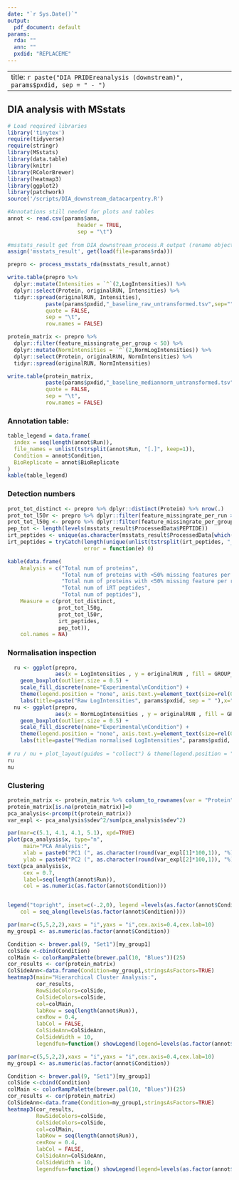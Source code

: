 ```yaml
---
date: "`r Sys.Date()`"
output:
  pdf_document: default
params:
  rda: ""
  ann: ""
  pxdid: "REPLACEME"
---
```


---
title: `r paste("DIA PRIDEreanalysis (downstream)", params$pxdid, sep = " - ")`
---

## DIA analysis with MSstats

```r
# Load required libraries
library('tinytex')
require(tidyverse)
require(stringr)
library(MSstats)
library(data.table)
library(knitr)
library(RColorBrewer)
library(heatmap3)
library(ggplot2)
library(patchwork)
source('/scripts/DIA_downstream_datacarpentry.R')
```

```r
#Annotations still needed for plots and tables
annot <- read.csv(params$ann,
                      header = TRUE,
                      sep = "\t")
		      
#msstats_result get from DIA_downstream_process.R output (rename object)
assign('msstats_result', get(load(file=params$rda)))

prepro <- process_msstats_rda(msstats_result,annot)

write.table(prepro %>%
  dplyr::mutate(Intensities = `^`(2,LogIntensities)) %>%
  dplyr::select(Protein, originalRUN, Intensities) %>%
  tidyr::spread(originalRUN, Intensities),
            paste(params$pxdid,"_baseline_raw_untransformed.tsv",sep=""),
            quote = FALSE,
            sep = "\t",
            row.names = FALSE)

protein_matrix <- prepro %>%
  dplyr::filter(feature_missingrate_per_group < 50) %>%
  dplyr::mutate(NormIntensities = `^`(2,NormLogIntensities)) %>%
  dplyr::select(Protein, originalRUN, NormIntensities) %>%
  tidyr::spread(originalRUN, NormIntensities) 

write.table(protein_matrix,
            paste(params$pxdid,"_baseline_mediannorm_untransformed.tsv",sep=""),
            quote = FALSE,
            sep = "\t",
            row.names = FALSE)

```

### Annotation table:
```r

table_legend = data.frame(
  index = seq(length(annot$Run)),
  file_names = unlist(tstrsplit(annot$Run, "[.]", keep=1)),
  Condition = annot$Condition,
  BioReplicate = annot$BioReplicate
)
kable(table_legend)

```

###  Detection numbers

```r
prot_tot_distinct <- prepro %>% dplyr::distinct(Protein) %>% nrow(.)
prot_tot_l50r <- prepro %>% dplyr::filter(feature_missingrate_per_run > 50) %>% dplyr::distinct(Protein) %>% nrow(.)
prot_tot_l50g <- prepro %>% dplyr::filter(feature_missingrate_per_group > 50) %>% dplyr::distinct(Protein) %>% nrow(.)
pep_tot <- length(levels(msstats_result$ProcessedData$PEPTIDE))
irt_peptides <- unique(as.character(msstats_result$ProcessedData[which(msstats_result$ProcessedData$PROTEIN=="1/iRT_protein"),"PEPTIDE"]))
irt_peptides = tryCatch(length(unique(unlist(tstrsplit(irt_peptides, "_", keep=1)))), 
                        error = function(e) 0)

kable(data.frame(
    Analysis = c("Total num of proteins", 
                 "Total num of proteins with <50% missing features per group",
                 "Total num of proteins with <50% missing feature per run",
                 "Total num of iRT peptides",
                 "Total num of peptides"),
    Measure = c(prot_tot_distinct,
                prot_tot_l50g,
                prot_tot_l50r,
                irt_peptides,
                pep_tot)),
    col.names = NA)

```

\newpage

### Normalisation inspection
```r

  ru <- ggplot(prepro, 
               aes(x = LogIntensities , y = originalRUN , fill = GROUP_ORIGINAL) ) +
    geom_boxplot(outlier.size = 0.5) + 
    scale_fill_discrete(name="Experimental\nCondition") +
    theme(legend.position = "none", axis.text.y=element_text(size=rel(0.5))) + 
    labs(title=paste("Raw LogIntensities", params$pxdid, sep = " "),x="LogIntensity", y = "Runs")
  nu <- ggplot(prepro, 
               aes(x = NormLogIntensities , y = originalRUN , fill = GROUP_ORIGINAL) ) +
    geom_boxplot(outlier.size = 0.5) + 
    scale_fill_discrete(name="Experimental\nCondition") +
    theme(legend.position = "none", axis.text.y=element_text(size=rel(0.5))) + 
    labs(title=paste("Median normalised LogIntensities", params$pxdid, sep = " "),x="LogIntensity", y = "Runs")
  
# ru / nu + plot_layout(guides = "collect") & theme(legend.position = "right") 
ru
nu
```

### Clustering
```r
protein_matrix <- protein_matrix %>% column_to_rownames(var = "Protein")
protein_matrix[is.na(protein_matrix)]=0
pca_analysis<-prcomp(t(protein_matrix))
var_expl <- pca_analysis$sdev^2/sum(pca_analysis$sdev^2)

par(mar=c(5.1, 4.1, 4.1, 5.1), xpd=TRUE)
plot(pca_analysis$x, type="n",
     main="PCA Analysis:",
     xlab = paste0("PC1 (", as.character(round(var_expl[1]*100,1)), "%)"),
     ylab = paste0("PC2 (", as.character(round(var_expl[2]*100,1)), "%)"))
text(pca_analysis$x, 
     cex = 0.7,
     label=seq(length(annot$Run)),
     col = as.numeric(as.factor(annot$Condition)))


legend("topright", inset=c(-.2,0), legend =levels(as.factor(annot$Condition)),pch=16, pt.cex=1.5, cex=0.75, bty='n',
    col = seq_along(levels(as.factor(annot$Condition))))
```

```r
par(mar=c(5,5,2,2),xaxs = "i",yaxs = "i",cex.axis=0.4,cex.lab=10)
my_group1 <- as.numeric(as.factor(annot$Condition))

Condition <- brewer.pal(9, "Set1")[my_group1]
colSide <-cbind(Condition)
colMain <- colorRampPalette(brewer.pal(10, "Blues"))(25)
cor_results <- cor(protein_matrix)
ColSideAnn<-data.frame(Condition=my_group1,stringsAsFactors=TRUE)
heatmap3(main="Hierarchical Cluster Analysis:",
         cor_results, 
         RowSideColors=colSide,
         ColSideColors=colSide,
         col=colMain,
         labRow = seq(length(annot$Run)),
         cexRow = 0.4,
         labCol = FALSE,
         ColSideAnn=ColSideAnn,
         ColSideWidth = 10,
         legendfun=function() showLegend(legend=levels(as.factor(annot$Condition)),col=brewer.pal(9, "Set1")[seq_along(levels(as.factor(annot$Condition)))], cex=.9, title="Condition"))
```

```r
par(mar=c(5,5,2,2),xaxs = "i",yaxs = "i",cex.axis=0.4,cex.lab=10)
my_group1 <- as.numeric(as.factor(annot$Condition))

Condition <- brewer.pal(9, "Set1")[my_group1]
colSide <-cbind(Condition)
colMain <- colorRampPalette(brewer.pal(10, "Blues"))(25)
cor_results <- cor(protein_matrix)
ColSideAnn<-data.frame(Condition=my_group1,stringsAsFactors=TRUE)
heatmap3(cor_results, 
         RowSideColors=colSide,
         ColSideColors=colSide,
         col=colMain,
         labRow = seq(length(annot$Run)),
         cexRow = 0.4,
         labCol = FALSE,
         ColSideAnn=ColSideAnn,
         ColSideWidth = 10,
         legendfun=function() showLegend(legend=levels(as.factor(annot$Condition)),col=brewer.pal(9, "Set1")[seq_along(levels(as.factor(annot$Condition)))], cex=.9, title="Condition"))
```
